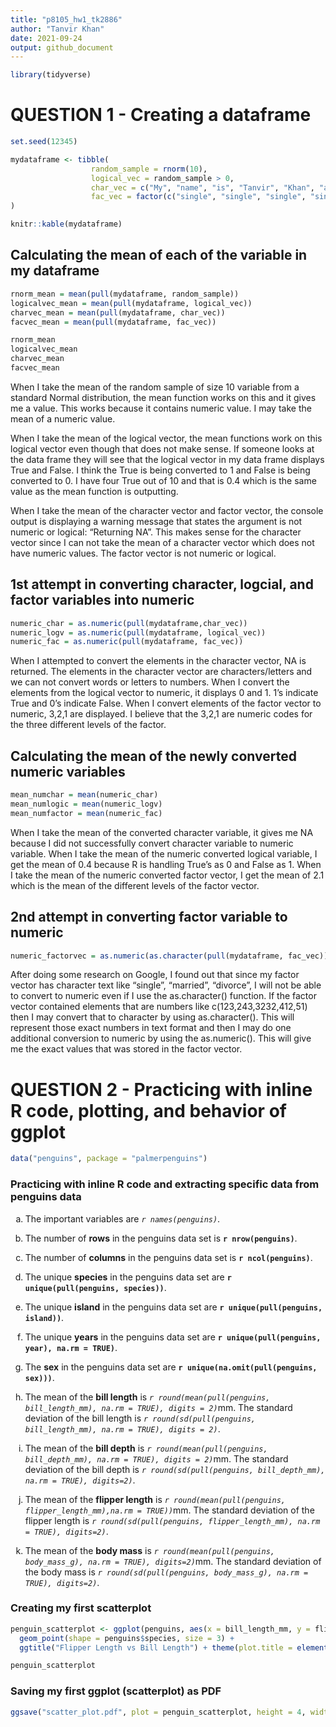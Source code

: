```yaml
---
title: "p8105_hw1_tk2886"
author: "Tanvir Khan"
date: 2021-09-24
output: github_document
---
```



```r
library(tidyverse)
```



# QUESTION 1 - Creating a dataframe 
```r

set.seed(12345)

mydataframe <- tibble(
                  random_sample = rnorm(10),
                  logical_vec = random_sample > 0,
                  char_vec = c("My", "name", "is", "Tanvir", "Khan", "and", "I", "like","the", "Lakers"),
                  fac_vec = factor(c("single", "single", "single", "single", "married", "married", "married", "divorced", "divorced", "divorced")),
)

knitr::kable(mydataframe)
```




## Calculating the mean of each of the variable in my dataframe 
```r
rnorm_mean = mean(pull(mydataframe, random_sample))
logicalvec_mean = mean(pull(mydataframe, logical_vec))
charvec_mean = mean(pull(mydataframe, char_vec))
facvec_mean = mean(pull(mydataframe, fac_vec))

rnorm_mean
logicalvec_mean
charvec_mean
facvec_mean
```
When I take the mean of the random sample of size 10 variable from a standard Normal distribution, the mean function works on this and it gives me a value. This works because it contains numeric value. I may take the mean of a numeric value. 

When I take the mean of the logical vector, the mean functions work on this logical vector even though that does not make sense. If someone looks at the data frame they will see that the logical vector in my data frame displays True and False. I think the True is being converted to 1 and False is being converted to 0. I have four True out of 10 and that is 0.4 which is the same value as the mean function is outputting. 

When I take the mean of the character vector and factor vector, the console output is displaying a warning message that states the argument is not numeric or logical: "Returning NA". This makes sense for the character vector since I can not take the mean of a character vector which does not have numeric values. The factor vector is not numeric or logical. 




## 1st attempt in converting character, logcial, and factor variables into numeric 
```r
numeric_char = as.numeric(pull(mydataframe,char_vec))
numeric_logv = as.numeric(pull(mydataframe, logical_vec))
numeric_fac = as.numeric(pull(mydataframe, fac_vec))
```

When I attempted to convert the elements in the character vector, NA is returned. The elements in the character vector are characters/letters and we can not convert words or letters to numbers. When I convert the elements from the logical vector to numeric, it displays 0 and 1. 1's indicate True and 0's indicate False. When I convert elements of the factor vector to numeric, 3,2,1 are displayed. I believe that the 3,2,1 are numeric codes for the three different levels of the factor. 




## Calculating the mean of the newly converted numeric variables 
```r
mean_numchar = mean(numeric_char)
mean_numlogic = mean(numeric_logv)
mean_numfactor = mean(numeric_fac)
```

When I take the mean of the converted character variable, it gives me NA because I did not successfully convert character variable to numeric variable. When I take the mean of the numeric converted logical variable, I get the mean of 0.4 because R is handling True's as 0 and False as 1. When I take the mean of the numeric converted factor vector, I get the mean of 2.1 which is the mean of the different levels of the factor vector. 



## 2nd attempt in converting factor variable to numeric 
```r
numeric_factorvec = as.numeric(as.character(pull(mydataframe, fac_vec)))
```

After doing some research on Google, I found out that since my factor vector has character text like "single", "married", "divorce", I will not be able to convert to numeric even if I use the as.character() function. If the factor vector contained elements that are numbers like c(123,243,3232,412,51) then I may convert that to character by using as.character(). This will represent those exact numbers in text format and then I may do one additional conversion to numeric by using the as.numeric(). This will give me the exact values that was stored in the factor vector. 




# QUESTION 2 - Practicing with inline R code, plotting, and behavior of ggplot
```r
data("penguins", package = "palmerpenguins")
```



### Practicing with inline R code and extracting specific data from penguins data

a) The important variables are *`r names(penguins)`*.

b) The number of **rows** in the penguins data set is **`r nrow(penguins)`**.

c) The number of **columns** in the penguins data set is **`r ncol(penguins)`**.

d) The unique **species** in the penguins data set are **`r unique(pull(penguins, species))`**.

e) The unique **island** in the penguins data set are **`r unique(pull(penguins, island))`**.

f) The unique **years** in the penguins data set are **`r unique(pull(penguins, year), na.rm = TRUE)`**.

g) The **sex** in the penguins data set are **`r unique(na.omit(pull(penguins, sex)))`**.

h) 
The mean of the **bill length** is *`r round(mean(pull(penguins, bill_length_mm), na.rm = TRUE), digits = 2)`*mm.
The standard deviation of the bill length is *`r round(sd(pull(penguins, bill_length_mm), na.rm = TRUE), digits = 2)`*.

i) 
The mean of the **bill depth** is *`r round(mean(pull(penguins, bill_depth_mm), na.rm = TRUE), digits = 2)`*mm.
The standard deviation of the bill depth is *`r round(sd(pull(penguins, bill_depth_mm), na.rm = TRUE), digits=2)`*.

j) 
The mean of the **flipper length** is *`r round(mean(pull(penguins, flipper_length_mm),na.rm = TRUE))`*mm.
The standard deviation of the flipper length is  *`r round(sd(pull(penguins, flipper_length_mm), na.rm = TRUE), digits=2)`*.

k)
The mean of the **body mass** is *`r round(mean(pull(penguins, body_mass_g), na.rm = TRUE), digits=2)`*mm.
The standard deviation of the body mass is *`r round(sd(pull(penguins, body_mass_g), na.rm = TRUE), digits=2)`*.




### Creating my first scatterplot
```r
penguin_scatterplot <- ggplot(penguins, aes(x = bill_length_mm, y = flipper_length_mm, color = species)) +
  geom_point(shape = penguins$species, size = 3) +
  ggtitle("Flipper Length vs Bill Length") + theme(plot.title = element_text(hjust = 0.5))

penguin_scatterplot
```

### Saving my first ggplot (scatterplot) as PDF
```r
ggsave("scatter_plot.pdf", plot = penguin_scatterplot, height = 4, width = 6)
```


